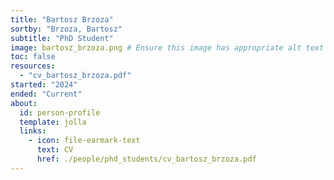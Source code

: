 ```yaml
---
title: "Bartosz Brzoza"
sortby: "Brzoza, Bartosz"
subtitle: "PhD Student"
image: bartosz_brzoza.png # Ensure this image has appropriate alt text if used directly in content
toc: false
resources: 
  - "cv_bartosz_brzoza.pdf"
started: "2024"
ended: "Current"
about:
  id: person-profile
  template: jolla
  links:
    - icon: file-earmark-text
      text: CV
      href: ./people/phd_students/cv_bartosz_brzoza.pdf
---
```


:::{#person-profile}
:::

<!---
## Biography
## Experience
## Education
-->

